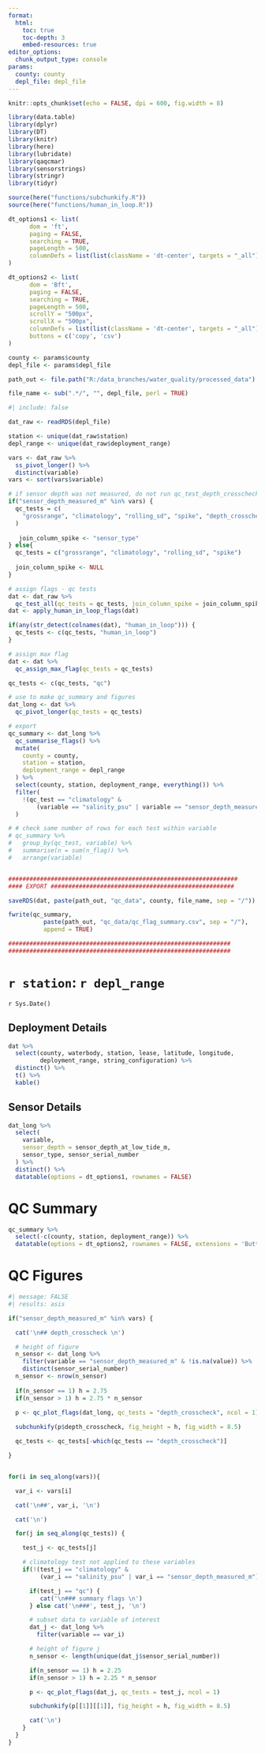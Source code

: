 ```yaml
---
format: 
  html:
    toc: true
    toc-depth: 3
    embed-resources: true
editor_options: 
  chunk_output_type: console
params:
  county: county
  depl_file: depl_file
---
```


```r
knitr::opts_chunk$set(echo = FALSE, dpi = 600, fig.width = 8)

library(data.table)
library(dplyr)
library(DT)
library(knitr)
library(here)
library(lubridate)
library(qaqcmar)
library(sensorstrings)
library(stringr)
library(tidyr)

source(here("functions/subchunkify.R"))
source(here("functions/human_in_loop.R"))

dt_options1 <- list(
      dom = 'ft',
      paging = FALSE,
      searching = TRUE,
      pageLength = 500,
      columnDefs = list(list(className = 'dt-center', targets = "_all"))
)

dt_options2 <- list(
      dom = 'Bft',
      paging = FALSE,
      searching = TRUE,
      pageLength = 500,
      scrollY = "500px",
      scrollX = "500px",
      columnDefs = list(list(className = 'dt-center', targets = "_all")),
      buttons = c('copy', 'csv')
)

county <- params$county
depl_file <- params$depl_file

path_out <- file.path("R:/data_branches/water_quality/processed_data")

file_name <- sub(".*/", "", depl_file, perl = TRUE)

```


```r
#| include: false

dat_raw <- readRDS(depl_file)

station <- unique(dat_raw$station)
depl_range <- unique(dat_raw$deployment_range)

vars <- dat_raw %>% 
  ss_pivot_longer() %>% 
  distinct(variable)
vars <- sort(vars$variable)

# if sensor depth was not measured, do not run qc_test_depth_crosscheck
if("sensor_depth_measured_m" %in% vars) {
  qc_tests = c(
    "grossrange", "climatology", "rolling_sd", "spike", "depth_crosscheck"
  )
  
   join_column_spike <- "sensor_type"
} else{
  qc_tests = c("grossrange", "climatology", "rolling_sd", "spike")
  
  join_column_spike <- NULL
}

# assign flags - qc tests
dat <- dat_raw %>% 
  qc_test_all(qc_tests = qc_tests, join_column_spike = join_column_spike)  
dat <- apply_human_in_loop_flags(dat)

if(any(str_detect(colnames(dat), "human_in_loop"))) {
  qc_tests <- c(qc_tests, "human_in_loop")
}

# assign max flag
dat <- dat %>% 
  qc_assign_max_flag(qc_tests = qc_tests)

qc_tests <- c(qc_tests, "qc")

# use to make qc_summary and figures
dat_long <- dat %>% 
  qc_pivot_longer(qc_tests = qc_tests)

# export
qc_summary <- dat_long %>% 
  qc_summarise_flags() %>% 
  mutate(
    county = county, 
    station = station, 
    deployment_range = depl_range
  ) %>% 
  select(county, station, deployment_range, everything()) %>% 
  filter(
    !(qc_test == "climatology" &
        (variable == "salinity_psu" | variable == "sensor_depth_measured_m"))
  )

# # check same number of rows for each test within variable
# qc_summary %>%
#   group_by(qc_test, variable) %>% 
#   summarise(n = sum(n_flag)) %>% 
#   arrange(variable)


#################################################################
#### EXPORT ####################################################

saveRDS(dat, paste(path_out, "qc_data", county, file_name, sep = "/"))

fwrite(qc_summary,
          paste(path_out, "qc_data/qc_flag_summary.csv", sep = "/"),
          append = TRUE)

###############################################################
###############################################################


```

# `r station`: `r depl_range`

`r Sys.Date()`

## Deployment Details

```r
dat %>% 
  select(county, waterbody, station, lease, latitude, longitude,
         deployment_range, string_configuration) %>% 
  distinct() %>% 
  t() %>% 
  kable()
```


## Sensor Details

```r
dat_long %>% 
  select(
    variable, 
    sensor_depth = sensor_depth_at_low_tide_m, 
    sensor_type, sensor_serial_number
  ) %>% 
  distinct() %>% 
  datatable(options = dt_options1, rownames = FALSE)
```


# QC Summary

```r
qc_summary %>% 
  select(-c(county, station, deployment_range)) %>% 
  datatable(options = dt_options2, rownames = FALSE, extensions = 'Buttons')
```

# QC Figures

```r
#| message: FALSE
#| results: asis

if("sensor_depth_measured_m" %in% vars) {

  cat('\n## depth_crosscheck \n')

  # height of figure 
  n_sensor <- dat_long %>% 
    filter(variable == "sensor_depth_measured_m" & !is.na(value)) %>% 
    distinct(sensor_serial_number)
  n_sensor <- nrow(n_sensor)
    
  if(n_sensor == 1) h = 2.75
  if(n_sensor > 1) h = 2.75 * n_sensor
  
  p <- qc_plot_flags(dat_long, qc_tests = "depth_crosscheck", ncol = 1)

  subchunkify(p$depth_crosscheck, fig_height = h, fig_width = 8.5)

  qc_tests <- qc_tests[-which(qc_tests == "depth_crosscheck")]

}


for(i in seq_along(vars)){

  var_i <- vars[i]

  cat('\n##', var_i, '\n')

  cat('\n')

  for(j in seq_along(qc_tests)) {

    test_j <- qc_tests[j]

    # climatology test not applied to these variables
    if(!(test_j == "climatology" &
         (var_i == "salinity_psu" | var_i == "sensor_depth_measured_m"))) {

      if(test_j == "qc") {
         cat('\n### summary flags \n')
      } else cat('\n###', test_j, '\n')

      # subset data to variable of interest
      dat_j <- dat_long %>%
        filter(variable == var_i)

      # height of figure j
      n_sensor <- length(unique(dat_j$sensor_serial_number))

      if(n_sensor == 1) h = 2.25
      if(n_sensor > 1) h = 2.25 * n_sensor

      p <- qc_plot_flags(dat_j, qc_tests = test_j, ncol = 1)

      subchunkify(p[[1]][[1]], fig_height = h, fig_width = 8.5)

      cat('\n')
    }
  }
}

```
